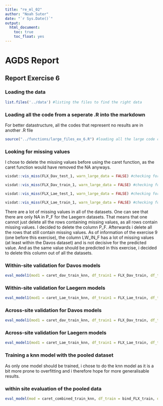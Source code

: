 ```yaml
---
title: "re_ml_02"
author: "Noah Suter"
date: "`r Sys.Date()`"
output:
  html_document:
    toc: true
    toc_float: yes
---
```


# AGDS Report

## Report Exercise 6

### Loading the data

```r
list.files('../data') #listing the files to find the right data
```
### Loading all the code from a seperate .R into the markdown

For better datastructure, all the codes that represent no results are in another .R file
```r
source("../functions/large_files_ex_6.R") #loading all the large code chunks form another .R file
```









### Looking for missing values
I chose to delete the missing values before using the caret function, as the caret function would have removed the NA anyways.
```r
visdat::vis_miss(FLX_Dav_test_1, warn_large_data = FALSE) #checking for missing values in the Davos test set
```

```r
visdat::vis_miss(FLX_Dav_train_1, warn_large_data = FALSE) #checking for missing values in the Davos train set
```

```r
visdat::vis_miss(FLX_Lae_test_1, warn_large_data = FALSE) #checking for missing values in the Laegern test set
```

```r
visdat::vis_miss(FLX_Lae_train_1, warn_large_data = FALSE) #checking for missing values in the Laegern train set
```
There are a lot of missing values in all of the datasets. One can see that there are only NA in P_F for the Laegern datasets. That means that one cannot just delete all the rows containing missing values, as all rows contain missing values. I decided to delete the column P_F. Afterwards i delete all the rows that still contain missing values. As of information of the exercise 9 (one before this exercise), the column LW_IN_F has a lot of missing values (at least within the Davos dataset) and is not decisive for the predicted value. And as the same value should be predicted in this exercise, i decided to delete this column out of all the datasets.






### Within-site validation for Davos models
```r
eval_model1(mod1 = caret_dav_train_knn, df_train1 = FLX_Dav_train, df_test1 = FLX_Dav_test, mod2 = caret_dav_train_lm, df_train2 = FLX_Dav_train, df_test2 = FLX_Dav_test) #within-site validation for Davos models
```
### Within-site validation for Laegern models
```r
eval_model1(mod1 = caret_Lae_train_knn, df_train1 = FLX_Lae_train, df_test1 = FLX_Lae_test, mod2 = caret_Lae_train_lm, df_train2 = FLX_Lae_train, df_test2 = FLX_Lae_test) #within-site validation for Laegern models
```



### Across-site validation for Davos models 

```r
eval_model1(mod1 = caret_dav_train_knn, df_train1 = FLX_Dav_train, df_test1 = FLX_Lae_test, mod2 = caret_dav_train_lm, df_train2 = FLX_Dav_train, df_test2 = FLX_Lae_test) #across-site validation for Davos models
```
### Across-site validation for Laegern models

```r
eval_model1(mod1 = caret_Lae_train_knn, df_train1 = FLX_Lae_train, df_test1 = FLX_Dav_test, mod2 = caret_Lae_train_lm, df_train2 = FLX_Lae_train, df_test2 = FLX_Dav_test) #across-site validation for the Laegern models
```


### Training a knn model with the pooled dataset
As only one model should be trained, i chose to do the knn model as it is a bit more prone to overfitting and i therefore hope for more generalisable results.



### within site evaluation of the pooled data
```r
eval_model(mod = caret_combined_train_knn, df_train = bind_FLX_train, df_test = bind_FLX_test) #within site validation for the knn model of the pooled data
```



